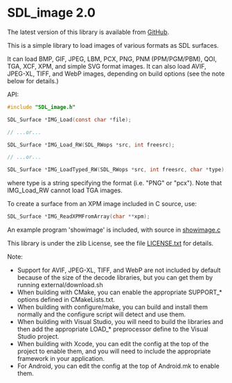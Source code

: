= SDL_image 2.0 =

The latest version of this library is available from [https://github.com/libsdl-org/SDL_image/releases GitHub].

This is a simple library to load images of various formats as SDL surfaces.

It can load BMP, GIF, JPEG, LBM, PCX, PNG, PNM (PPM/PGM/PBM), QOI, TGA, XCF, XPM, and simple SVG format images. It can also load AVIF, JPEG-XL, TIFF, and WebP images, depending on build options (see the note below for details.)

API:

<syntaxhighlight lang='c'>
#include "SDL_image.h"

SDL_Surface *IMG_Load(const char *file);

// ...or...

SDL_Surface *IMG_Load_RW(SDL_RWops *src, int freesrc);

// ...or...

SDL_Surface *IMG_LoadTyped_RW(SDL_RWops *src, int freesrc, char *type);
</syntaxhighlight>

where type is a string specifying the format (i.e. "PNG" or "pcx").
Note that IMG_Load_RW cannot load TGA images.

To create a surface from an XPM image included in C source, use:

<syntaxhighlight lang='c'>
SDL_Surface *IMG_ReadXPMFromArray(char **xpm);
</syntaxhighlight>

An example program 'showimage' is included, with source in [https://github.com/libsdl-org/SDL_image/blob/main/showimage.c showimage.c]

This library is under the zlib License, see the file [https://github.com/libsdl-org/SDL_image/blob/main/LICENSE.txt LICENSE.txt] for details.

Note:

* Support for AVIF, JPEG-XL, TIFF, and WebP are not included by default because of the size of the decode libraries, but you can get them by running external/download.sh
* When building with CMake, you can enable the appropriate SUPPORT_* options defined in CMakeLists.txt.
* When building with configure/make, you can build and install them normally and the configure script will detect and use them.
* When building with Visual Studio, you will need to build the libraries and then add the appropriate LOAD_* preprocessor define to the Visual Studio project.
* When building with Xcode, you can edit the config at the top of the project to enable them, and you will need to include the appropriate framework in your application.
* For Android, you can edit the config at the top of Android.mk to enable them.
